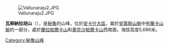 [[Image:Vallunaraju2.JPG|right]]

{{Coord|9|25|20|S|77|27|23|W|display=title}}

'''瓦柳納拉胡山'''（{{lang-es|Vallunaraju}}），是[[秘魯|秘魯]]的山峰，位於[[安卡什大區|安卡什大區]]，屬於[[安第斯山脈|安第斯山脈]]中[[布蘭卡山脈|布蘭卡山脈]]的一部分，處於[[蘭拉帕爾卡山|蘭拉帕爾卡山]]和[[奧克沙帕爾卡山|奧克沙帕爾卡山]]西南面，海拔高度5,686米。

{{Peru-geo-stub}}
[[Category:秘魯山峰|Category:秘魯山峰]]